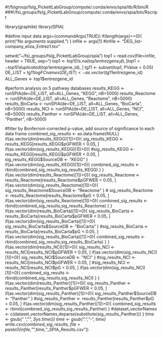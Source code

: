 #!/fslgroup/fslg_PickettLabGroup/compute/.conda/envs/spia/lib/R/bin/R
###!/fsl_groups/fslg_PickettLabGroup/compute/.conda/envs/spia/bin/Rscript

library(graphite)
library(SPIA)

#define input data
args=(commandArgs(TRUE))
if(length(args)==0){
    print("No arguments supplied.")
}
infile <- args[1]
#infile <- "DEG_list-company_eliza_Entrez1.tsv"

setwd("~/fsl_groups/fslg_PickettLabGroup/spia")
top1 = read.csv(file=infile, header = TRUE, sep="\t")
top1 <- top1[!is.na(top1$entrezgene_id), ]
top1 <- top1[!duplicated(top1$entrezgene_id), ]
tg11 <- subset(top1, PValue < 0.05)
DE_LIST = tg11$logFC
names(DE_LIST) <- as.vector(tg11$entrezgene_id)
ALL_Genes <- top1$entrezgene_id

#perform analysis on 5 pathway databases
results_KEGG <- runSPIA(de=DE_LIST, all=ALL_Genes, "KEGG", nB=5000)
results_Reactome <- runSPIA(de=DE_LIST, all=ALL_Genes, "Reactome", nB=5000)
results_BioCarta <- runSPIA(de=DE_LIST, all=ALL_Genes, "BioCarta", nB=5000)
results_NCI <- runSPIA(de=DE_LIST, all=ALL_Genes, "NCI", nB=5000)
results_Panther <- runSPIA(de=DE_LIST, all=ALL_Genes, "Panther", nB=5000)

#filter by Bonferroni-corrected p-value, add source of significance to each data frame
combined_sig_results <- as.data.frame(NULL)
if(as.vector(dim(results_KEGG)[1])>0){
  sig_results_KEGG <- results_KEGG[results_KEGG$pGFWER < 0.05, ]
  if(as.vector(dim(sig_results_KEGG)[1])>0){
    #sig_results_KEGG <- results_KEGG[results_KEGG$pGFWER < 0.05, ]
    sig_results_KEGG$SourceDB <- "KEGG"
  }
  if(as.vector(dim(sig_results_KEGG)[1])>0){
    combined_sig_results <- rbind(combined_sig_results,sig_results_KEGG)
  }
}
if(as.vector(dim(results_Reactome)[1])>0){
  sig_results_Reactome <- results_Reactome[results_Reactome$pGFWER < 0.05, ]
  if(as.vector(dim(sig_results_Reactome)[1])>0){
    sig_results_Reactome$SourceDB <- "Reactome"
  }
#  sig_results_Reactome <- results_Reactome[results_Reactome$pG < 0.05, ]
  if(as.vector(dim(sig_results_Reactome)[1])>0){
    combined_sig_results <- rbind(combined_sig_results,sig_results_Reactome)
  }
}
if(as.vector(dim(results_BioCarta)[1])>0){
  sig_results_BioCarta <- results_BioCarta[results_BioCarta$pGFWER < 0.05, ]
  if(as.vector(dim(sig_results_BioCarta)[1])>0){
    sig_results_BioCarta$SourceDB <- "BioCarta"
  }
  #sig_results_BioCarta <- results_BioCarta[results_BioCarta$pG < 0.05, ]
  if(as.vector(dim(sig_results_BioCarta)[1])>0){
    combined_sig_results <- rbind(combined_sig_results,sig_results_BioCarta)
  }
}
if(as.vector(dim(results_NCI)[1])>0){
  sig_results_NCI <- results_NCI[results_NCI$pGFWER < 0.05, ]
  if(as.vector(dim(sig_results_NCI)[1])>0){
    sig_results_NCI$SourceDB <- "NCI"
  }
  #sig_results_NCI <- results_NCI[results_NCI$pGFWER < 0.05, ]
  #sig_results_NCI <- results_NCI[results_NCI$pG < 0.05, ]
  if(as.vector(dim(sig_results_NCI)[1])>0){
    combined_sig_results <- rbind(combined_sig_results,sig_results_NCI)
  }
}
if(as.vector(dim(results_Panther)[1])>0){
  sig_results_Panther <- results_Panther[results_Panther$pGFWER < 0.05, ]
  if(as.vector(dim(sig_results_Panther)[1])>0){
    sig_results_Panther$SourceDB <- "Panther"
  }
  #sig_results_Panther <- results_Panther[results_Panther$pG < 0.05, ]
  if(as.vector(dim(sig_results_Panther)[1])>0){
    combined_sig_results <- rbind(combined_sig_results,sig_results_Panther)
  }
  #dataset_vectorNames <- c(dataset_vectorNames,deparse(substitute(sig_results_Panther)))
}
time <- gsub(" ", "_", Sys.time())
time <- gsub(":", "-", time)
write.csv(combined_sig_results, file = paste0(infile,"_",time,"_SPIA_Results.csv"))
